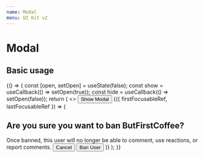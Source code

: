```yaml
---
name: Modal
menu: UI Kit v2
---
```





# Modal

## Basic usage

<Playground>
  {() => {
    const [open, setOpen] = useState(false);
    const show = useCallback(() => setOpen(true));
    const hide = useCallback(() => setOpen(false));
    return (
      <>
        <Button variant="filled" color="primary" onClick={show}>
          Show Modal
        </Button>
        <Modal open={open} onClose={hide} aria-labelledby="modal-title">
          {({ firstFocusableRef, lastFocusableRef }) => (
            <Card className={styles.card}>
              <CardCloseButton onClick={hide} ref={firstFocusableRef} />
              <HorizontalGutter size="double">
                <HorizontalGutter>
                  <h2 id="modal-title">
                    Are you sure you want to ban <strong>ButFirstCoffee</strong>?
                  </h2>
                  <Typography>
                    Once banned, this user will no longer be able to comment,
                    use reactions, or report comments.
                  </Typography>
                </HorizontalGutter>
                <Flex justifyContent="flex-end" itemGutter="half">
                  <Button variant="outlined" onClick={hide}>
                    Cancel
                  </Button>
                  <Button
                    variant="filled"
                    color="primary"
                    onClick={hide}
                    ref={lastFocusableRef}
                  >
                    Ban User
                  </Button>
                </Flex>
              </HorizontalGutter>
            </Card>
          )}
        </Modal>
      </>
    );
  }}
</Playground>
